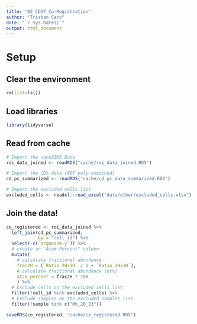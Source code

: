 ```yaml
---
title: "02_CD2F_Co-Registration"
author: "Tristan Caro"
date: "`r Sys.Date()`"
output: html_document
---
```


# Setup


## Clear the environment

```r
rm(list=ls())
```


## Load libraries

```r
library(tidyverse)
```

## Read from cache
```r
# Import the nanoSIMS Data
roi_data_joined <- readRDS("cache/roi_data_joined.RDS")

# Import the CD% data (NOT poly-smoothed)
cd_pc_summarized <- readRDS("cache/cd_pc_data_summarized.RDS")

# Import the excluded cells list
excluded_cells <- readxl::read_excel("data/other/excluded_cells.xlsx") %>% pull(cell_id)
```

## Join the data!

```r
co_registered <- roi_data_joined %>% 
  left_join(cd_pc_summarized,
            by = "cell_id") %>% 
  select(-c(`organism.y`)) %>% 
  # create an "Atom Percent" column
  mutate(
    # calculate fractional abundance
    frac2H = (`Ratio_2Hx1H` / 1 + `Ratio_2Hx1H`),
    # calculate fractional abundance (at%)
    at2H_percent = frac2H * 100
    ) %>% 
  # Exclude cells on the excluded cells list
  filter(!cell_id %in% excluded_cells) %>% 
  # Exclude samples on the excluded samples list
  filter(!sample %in% c("Mb_20_23"))

```

```r
saveRDS(co_registered, "cache/co_registered.RDS")
```

